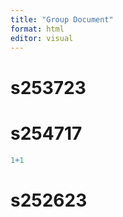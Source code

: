 ```yaml
---
title: "Group Document"
format: html
editor: visual
---
```


# s253723

# s254717

```r
1+1
```

# s252623
